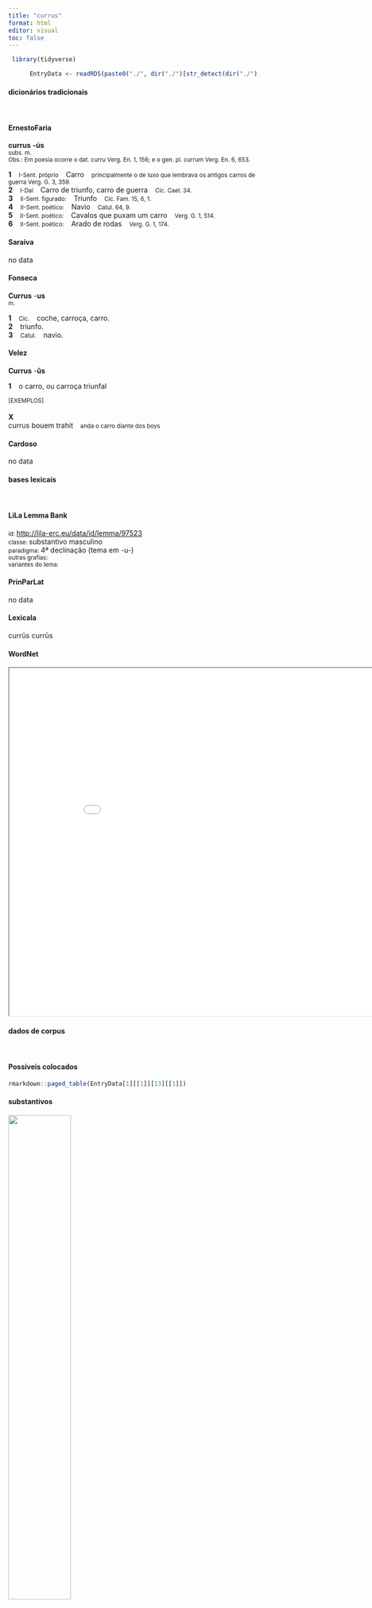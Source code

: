 ```yaml
---
title: "currus"
format: html
editor: visual
toc: false
---
```



```r
 library(tidyverse) 

      EntryData <- readRDS(paste0("./", dir("./")[str_detect(dir("./"), "_xx99-117-114-114-117-115xx_.rds")]))

```


#### dicionários tradicionais

&emsp;




::: panel-tabset

#### ErnestoFaria

<b>currus</b> <b>-ús</b> <br> <small>subs. m.</small> <br> <small>Obs.: Em poesia ocorre o dat. curru Verg. En. 1, 156; e o gen. pl. currum Verg. En. 6, 653.</small>   <p> <b>1</b> &ensp; <small>I-Sent. próprio</small> &ensp; Carro &ensp; <small>principalmente o de luxo que lembrava os antigos carros de guerra Verg. G. 3, 359.</small> <br> <b>2</b> &ensp; <small>I-Daí</small> &ensp; Carro de triunfo, carro de guerra &ensp; <small>Cíc. Cael. 34.</small> <br> <b>3</b> &ensp; <small>II-Sent. figurado:</small> &ensp; Triunfo &ensp; <small>Cíc. Fam. 15, 6, 1.</small> <br> <b>4</b> &ensp; <small>II-Sent. poético:</small> &ensp; Navio &ensp; <small>Catul. 64, 9.</small> <br> <b>5</b> &ensp; <small>II-Sent. poético:</small> &ensp; Cavalos que puxam um carro &ensp; <small>Verg. G. 1, 514.</small> <br> <b>6</b> &ensp; <small>II-Sent. poético:</small> &ensp; Arado de rodas &ensp; <small>Verg. G. 1, 174.</small> </p>




#### Saraiva

no data




#### Fonseca

<b>Currus</b> -<b>us</b> <br> <small>m.</small>   <p> <b>1</b> &ensp; <small>Cic.</small> &ensp; coche, carroça, carro. <br> <b>2</b> &ensp; triunfo. <br> <b>3</b> &ensp; <small>Catul.</small> &ensp; navio. </p>




#### Velez

<b>Currus</b> -<b>ûs</b>   <p> <b>1</b> &ensp; o carro, ou carroça triunfal </p>   <p><small>[EXEMPLOS]</small><br> <br><b>X</b><br>currus bouem trahit &ensp; <small>anda o carro diante dos boys</small> </p>




#### Cardoso

no data


:::



#### bases lexicais

&emsp;






::: panel-tabset

#### LiLa Lemma Bank

<small> id: </small> <a href=' http://lila-erc.eu/data/id/lemma/97523 ' target="_blank"> http://lila-erc.eu/data/id/lemma/97523 </a> <br>
<small> classe: </small> substantivo masculino   <br>
<small> paradigma: </small> 4ª declinação (tema em -u-) <br>
<small> outras grafias: </small>  <br>
<small> variantes do lema: </small>  <br>





#### PrinParLat

no data




#### Lexicala

currŭs 
 currūs




#### WordNet

<iframe width='900' height='700' src='Media/Tree__xx99-117-114-114-117-115xx__sem_type_lexemes_pt.html'>

</iframe>


:::



#### dados de corpus

&emsp;




::: panel-tabset

#### Possíveis colocados

```r

rmarkdown::paged_table(EntryData[1][[1]][13][[1]])

```


#### substantivos

![](./Media/wordcloud__xx99-117-114-114-117-115xx__BY_collocate_scoreSUBST.webp){width=50% fig-alt='This chart plots collocate by scoreSUBST, for the headword currus here are all the values plotted: collocate: ago; scoreSUBST: 0. collocate: que; scoreSUBST: 0. collocate: ut; scoreSUBST: 0'}




#### adjetivos

![](./Media/wordcloud__xx99-117-114-114-117-115xx__BY_collocate_scoreADJ.webp){width=50% fig-alt='This chart plots collocate by scoreADJ, for the headword currus here are all the values plotted: collocate: ago; scoreADJ: 0. collocate: que; scoreADJ: 0. collocate: ut; scoreADJ: 0'}




#### verbos

![](./Media/wordcloud__xx99-117-114-114-117-115xx__BY_collocate_scoreVERBO.webp){width=50% fig-alt='This chart plots collocate by scoreVERBO, for the headword currus here are all the values plotted: collocate: ago; scoreVERBO: 2. collocate: que; scoreVERBO: 0. collocate: ut; scoreVERBO: 0'}




#### advérbios

![](./Media/wordcloud__xx99-117-114-114-117-115xx__BY_collocate_scoreADV.webp){width=50% fig-alt='This chart plots collocate by scoreADV, for the headword currus here are all the values plotted: collocate: ago; scoreADV: 0. collocate: que; scoreADV: 0. collocate: ut; scoreADV: 0'}




#### preposições e conjunções

![](./Media/wordcloud__xx99-117-114-114-117-115xx__BY_collocate_scoreFUNC.webp){width=50% fig-alt='This chart plots collocate by scoreFUNC, for the headword currus here are all the values plotted: collocate: ago; scoreFUNC: 0. collocate: que; scoreFUNC: 0. collocate: ut; scoreFUNC: 10'}


:::



::: panel-tabset

#### ExemplosTraduzidos

<p> hospes quis iste concitos <b>currus</b> agit <br> <small> Sen.Ag.913 <br> Quem é esse forasteiro que conduz impetuosos carros? <small> [JDD] </small> </small> </p>
; <p> iam galeam Pallas et aegida <b>currus</b>que et rabiem parat <br> <small> Hor.Carm.1.15.11 <br> Já Palas prepara o capacete, a égide, o carro e a raiva. <small> [JDD] </small> </small> </p>
; <p> namque uidebat uti bellantes Pergama circum hac fugerent Grai premeret Troiana iuuentus hac Phryges instaret <b>curru</b> cristatus Achilles <br> <small> Verg.A.1.466 <br> Pois ele via como os gregos, combatendo em torno de Pérgamo, fugiam por lá, a juventude troiana os acossava, por lá fugiam os frígios, Aquiles, de penacho, perseguia com seu carro. <small> [JDD] </small> </small> </p>





#### Frequência por autor

![](./Media/barchart__xx99-117-114-114-117-115xx__lemma_BY_author_Frequencies.webp){width=50% fig-alt='This charts plots the frequency of lemma by author_Frequencies. The Vergilius subcorpus registers the highest normalized frequency, with the value of 9.65 and an absolute frequency of 5. The Horatius subcorpus follows, with a normalized frequency of 5.33 and an absolute frequency of 6. the subcorpus with the least normalized frequency is Ovidius with the normalized value of 0 and an absolute freqeuncy of 0. here are all the values: subcorpus: Caesar ; normalized frequency: 2 ; absolute frequency: 0.755344059218974. subcorpus: Cicero ; normalized frequency: 4 ; absolute frequency: 0.24918392265331. subcorpus: Horatius ; normalized frequency: 6 ; absolute frequency: 5.32812361246781. subcorpus: Ovidius ; normalized frequency: 0 ; absolute frequency: 0. subcorpus: Phaedrus ; normalized frequency: 0 ; absolute frequency: 0. subcorpus: Sallustius ; normalized frequency: 0 ; absolute frequency: 0. subcorpus: Seneca ; normalized frequency: 10 ; absolute frequency: 1.86633321513223. subcorpus: Suetonius ; normalized frequency: 0 ; absolute frequency: 0. subcorpus: Tacitus ; normalized frequency: 0 ; absolute frequency: 0. subcorpus: Vergilius ; normalized frequency: 5 ; absolute frequency: 9.65250965250965. subcorpus: Hieronymus ; normalized frequency: 0 ; absolute frequency: 0'}




#### Frequência por gênero

![](./Media/barchart__xx99-117-114-114-117-115xx__lemma_BY_genre_Frequencies.webp){width=50% fig-alt='This charts plots the frequency of lemma by genre_Frequencies. The Poesia.épica subcorpus registers the highest normalized frequency, with the value of 9.65 and an absolute frequency of 5. The Poesia.trágica subcorpus follows, with a normalized frequency of 6.95 and an absolute frequency of 8. the subcorpus with the least normalized frequency is Prosa.epistolográfica with the normalized value of 0 and an absolute freqeuncy of 0. here are all the values: subcorpus: Prosa.histórica ; normalized frequency: 2 ; absolute frequency: 0.486866768908688. subcorpus: Prosa.filosófica ; normalized frequency: 3 ; absolute frequency: 0.494225795291676. subcorpus: Prosa.oratória ; normalized frequency: 3 ; absolute frequency: 0.288037790558121. subcorpus: Prosa.epistolográfica ; normalized frequency: 0 ; absolute frequency: 0. subcorpus: Poesia.lírica ; normalized frequency: 6 ; absolute frequency: 5.04753091612686. subcorpus: Poesia.didática ; normalized frequency: 0 ; absolute frequency: 0. subcorpus: Poesia.trágica ; normalized frequency: 8 ; absolute frequency: 6.94927032661571. subcorpus: Poesia.épica ; normalized frequency: 5 ; absolute frequency: 9.65250965250965. subcorpus: Prosa.ficcional ; normalized frequency: 0 ; absolute frequency: 0'}




#### Frequência por século

![](./Media/barchart__xx99-117-114-114-117-115xx__lemma_BY_period_Frequencies.webp){width=50% fig-alt='This charts plots the frequency of lemma by period_Frequencies. The I.d.C. subcorpus registers the highest normalized frequency, with the value of 1.53 and an absolute frequency of 10. The I.a.C. subcorpus follows, with a normalized frequency of 0.79 and an absolute frequency of 17. the subcorpus with the least normalized frequency is II.d.C. with the normalized value of 0 and an absolute freqeuncy of 0. here are all the values: subcorpus: I.a.C. ; normalized frequency: 17 ; absolute frequency: 0.791249709099372. subcorpus: I.d.C. ; normalized frequency: 10 ; absolute frequency: 1.52975370965275. subcorpus: II.d.C. ; normalized frequency: 0 ; absolute frequency: 0. subcorpus: IV.d.C. ; normalized frequency: 0 ; absolute frequency: 0'}


:::

